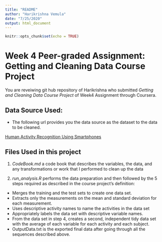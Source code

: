 ```yaml
---
title: "README"
author: "Harikrishna Vemula"
date: "7/25/2020"
output: html_document
---
```


```r
knitr::opts_chunk$set(echo = TRUE)
```

# Week 4 Peer-graded Assignment: Getting and Cleaning Data Course Project

You are reveiwing git hub repository of Harikrishna who submitted *Getting and Cleaning Data Course Project* of Week4 Assignment through Coursera.

## Data Source Used:
- The following url provides you the data source as the dataset to the data to be cleaned.

[Human Activity Recognition Using Smartphones](http://archive.ics.uci.edu/ml/datasets/Human+Activity+Recognition+Using+Smartphones)

## Files Used in this project 

1. *CodeBook.md* a code book that describes the variables, the data, and any transformations or work that I performed to clean up the data

2. *run_analysis.R* performs the data preparation and then followed by the 5 steps required as described in the course project’s definition:
+ Merges the training and the test sets to create one data set.
+ Extracts only the measurements on the mean and standard deviation for each measurement.
+ Uses descriptive activity names to name the activities in the data set
+ Appropriately labels the data set with descriptive variable names.
+ From the data set in step 4, creates a second, independent tidy data set with the average of each variable for each activity and each subject.
+ OutputData.txt is the exported final data after going through all the sequences described above.



